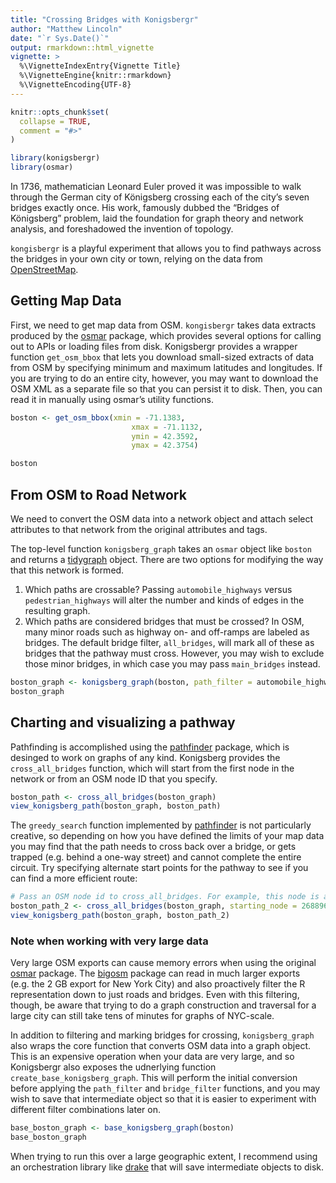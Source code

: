 ```yaml
---
title: "Crossing Bridges with Konigsbergr"
author: "Matthew Lincoln"
date: "`r Sys.Date()`"
output: rmarkdown::html_vignette
vignette: >
  %\VignetteIndexEntry{Vignette Title}
  %\VignetteEngine{knitr::rmarkdown}
  %\VignetteEncoding{UTF-8}
---
```


```r
knitr::opts_chunk$set(
  collapse = TRUE,
  comment = "#>"
)

library(konigsbergr)
library(osmar)
```

In 1736, mathematician Leonard Euler proved it was impossible to walk through the German city of Königsberg crossing each of the city’s seven bridges exactly once. His work, famously dubbed the “Bridges of Königsberg” problem, laid the foundation for graph theory and network analysis, and foreshadowed the invention of topology. 

`kongisbergr` is a playful experiment that allows you to find pathways across the bridges in your own city or town, relying on the data from [OpenStreetMap][osm].

## Getting Map Data

First, we need to get map data from OSM. `kongisbergr` takes data extracts produced by the [osmar] package, which provides several options for calling out to APIs or loading files from disk.
Konigsbergr provides a wrapper function `get_osm_bbox` that lets you download small-sized extracts of data from OSM by specifying minimum and maximum latitudes and longitudes.
If you are trying to do an entire city, however, you may want to download the OSM XML as a separate file so that you can persist it to disk. Then, you can read it in manually using osmar's utility functions.

```r
boston <- get_osm_bbox(xmin = -71.1383,
                           xmax = -71.1132,
                           ymin = 42.3592,
                           ymax = 42.3754)
```

```r
boston
```

## From OSM to Road Network

We need to convert the OSM data into a network object and attach select attributes to that network from the original attributes and tags.

The top-level function `konigsberg_graph` takes an `osmar` object like `boston` and returns a [tidygraph] object. There are two options for modifying the way that this network is formed.

1. Which paths are crossable? Passing `automobile_highways` versus `pedestrian_highways` will alter the number and kinds of edges in the resulting graph.
2. Which paths are considered bridges that must be crossed? In OSM, many minor roads such as highway on- and off-ramps are labeled as bridges. The default bridge filter, `all_bridges`, will mark all of these as bridges that the pathway must cross. However, you may wish to exclude those minor bridges, in which case you may pass `main_bridges` instead.

```r
boston_graph <- konigsberg_graph(boston, path_filter = automobile_highways, bridge_filter = main_bridges)
boston_graph
```

## Charting and visualizing a pathway

Pathfinding is accomplished using the [pathfinder] package, which is desinged to work on graphs of any kind. Konigsberg provides the `cross_all_bridges` function, which will start from the first node in the network or from an OSM node ID that you specify.

```r
boston_path <- cross_all_bridges(boston_graph)
view_konigsberg_path(boston_graph, boston_path)
```

The `greedy_search` function implemented by [pathfinder] is not particularly creative, so depending on how you have defined the limits of your map data you may find that the path needs to cross back over a bridge, or gets trapped (e.g. behind a one-way street) and cannot complete the entire circuit.
Try specifying alternate start points for the pathway to see if you can find a more efficient route:

```r
# Pass an OSM node id to cross_all_bridges. For example, this node is at https://openstreetmap.org/node/2688967592
boston_path_2 <- cross_all_bridges(boston_graph, starting_node = 2688967592)
view_konigsberg_path(boston_graph, boston_path_2)
```

### Note when working with very large data

Very large OSM exports can cause memory errors when using the original [osmar] package.
The [bigosm] package can read in much larger exports (e.g. the 2 GB export for New York City) and also proactively filter the R representation down to just roads and bridges.
Even with this filtering, though, be aware that trying to do a graph construction and traversal for a large city can still take tens of minutes for graphs of NYC-scale.

[bigosm]: https://github.com/dSHARP-CMU/bigosm

In addition to filtering and marking bridges for crossing, `konigsberg_graph` also wraps the core function that converts OSM data into a graph object. This is an expensive operation when your data are very large, and so Konigsbergr also exposes the udnerlying function `create_base_konigsberg_graph`. This will perform the initial conversion before applying the `path_filter` and `bridge_filter` functions, and you may wish to save that intermediate object so that it is easier to experiment with different filter combinations later on.

```r
base_boston_graph <- base_konigsberg_graph(boston)
base_boston_graph
```

When trying to run this over a large geographic extent, I recommend using an orchestration library like [drake] that will save intermediate objects to disk.

[osmar]: https://cran.r-project.org/package=osmar

[osm]: https://openstreetmap.org

[tidygraph]: https://cran.r-project.org/package=tidygraph

[drake]: https://cran.r-project.org/package=drake

[pathfinder]: https://github.com/dSHARP-CMU/pathfinder/
